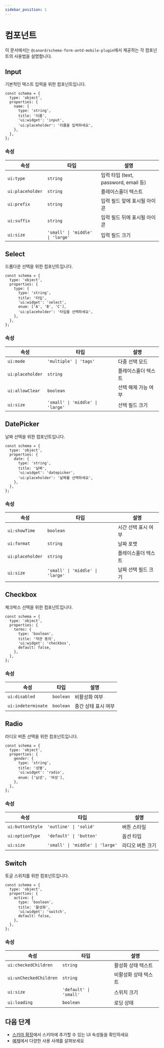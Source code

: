 ```yaml
---
sidebar_position: 1
---
```


# 컴포넌트

이 문서에서는 `@canard/schema-form-antd-mobile-plugin`에서 제공하는 각 컴포넌트의 사용법을 설명합니다.

## Input

기본적인 텍스트 입력을 위한 컴포넌트입니다.

```tsx
const schema = {
  type: 'object',
  properties: {
    name: {
      type: 'string',
      title: '이름',
      'ui:widget': 'input',
      'ui:placeholder': '이름을 입력하세요',
    },
  },
};
```

<FormProvider>
  <Form schema={schema} />
</FormProvider>

### 속성

| 속성             | 타입                             | 설명                                 |
| ---------------- | -------------------------------- | ------------------------------------ |
| `ui:type`        | `string`                         | 입력 타입 (text, password, email 등) |
| `ui:placeholder` | `string`                         | 플레이스홀더 텍스트                  |
| `ui:prefix`      | `string`                         | 입력 필드 앞에 표시될 아이콘         |
| `ui:suffix`      | `string`                         | 입력 필드 뒤에 표시될 아이콘         |
| `ui:size`        | `'small' \| 'middle' \| 'large'` | 입력 필드 크기                       |

## Select

드롭다운 선택을 위한 컴포넌트입니다.

```tsx
const schema = {
  type: 'object',
  properties: {
    type: {
      type: 'string',
      title: '타입',
      'ui:widget': 'select',
      enum: ['A', 'B', 'C'],
      'ui:placeholder': '타입을 선택하세요',
    },
  },
};
```

<FormProvider>
  <Form schema={schema} />
</FormProvider>

### 속성

| 속성             | 타입                             | 설명                |
| ---------------- | -------------------------------- | ------------------- |
| `ui:mode`        | `'multiple' \| 'tags'`           | 다중 선택 모드      |
| `ui:placeholder` | `string`                         | 플레이스홀더 텍스트 |
| `ui:allowClear`  | `boolean`                        | 선택 해제 가능 여부 |
| `ui:size`        | `'small' \| 'middle' \| 'large'` | 선택 필드 크기      |

## DatePicker

날짜 선택을 위한 컴포넌트입니다.

```tsx
const schema = {
  type: 'object',
  properties: {
    date: {
      type: 'string',
      title: '날짜',
      'ui:widget': 'datepicker',
      'ui:placeholder': '날짜를 선택하세요',
    },
  },
};
```

<FormProvider>
  <Form schema={schema} />
</FormProvider>

### 속성

| 속성             | 타입                             | 설명                |
| ---------------- | -------------------------------- | ------------------- |
| `ui:showTime`    | `boolean`                        | 시간 선택 표시 여부 |
| `ui:format`      | `string`                         | 날짜 포맷           |
| `ui:placeholder` | `string`                         | 플레이스홀더 텍스트 |
| `ui:size`        | `'small' \| 'middle' \| 'large'` | 날짜 선택 필드 크기 |

## Checkbox

체크박스 선택을 위한 컴포넌트입니다.

```tsx
const schema = {
  type: 'object',
  properties: {
    terms: {
      type: 'boolean',
      title: '약관 동의',
      'ui:widget': 'checkbox',
      default: false,
    },
  },
};
```

<FormProvider>
  <Form schema={schema} />
</FormProvider>

### 속성

| 속성               | 타입      | 설명                |
| ------------------ | --------- | ------------------- |
| `ui:disabled`      | `boolean` | 비활성화 여부       |
| `ui:indeterminate` | `boolean` | 중간 상태 표시 여부 |

## Radio

라디오 버튼 선택을 위한 컴포넌트입니다.

```tsx
const schema = {
  type: 'object',
  properties: {
    gender: {
      type: 'string',
      title: '성별',
      'ui:widget': 'radio',
      enum: ['남성', '여성'],
    },
  },
};
```

<FormProvider>
  <Form schema={schema} />
</FormProvider>

### 속성

| 속성             | 타입                             | 설명             |
| ---------------- | -------------------------------- | ---------------- |
| `ui:buttonStyle` | `'outline' \| 'solid'`           | 버튼 스타일      |
| `ui:optionType`  | `'default' \| 'button'`          | 옵션 타입        |
| `ui:size`        | `'small' \| 'middle' \| 'large'` | 라디오 버튼 크기 |

## Switch

토글 스위치를 위한 컴포넌트입니다.

```tsx
const schema = {
  type: 'object',
  properties: {
    active: {
      type: 'boolean',
      title: '활성화',
      'ui:widget': 'switch',
      default: false,
    },
  },
};
```

<FormProvider>
  <Form schema={schema} />
</FormProvider>

### 속성

| 속성                   | 타입                   | 설명                 |
| ---------------------- | ---------------------- | -------------------- |
| `ui:checkedChildren`   | `string`               | 활성화 상태 텍스트   |
| `ui:unCheckedChildren` | `string`               | 비활성화 상태 텍스트 |
| `ui:size`              | `'default' \| 'small'` | 스위치 크기          |
| `ui:loading`           | `boolean`              | 로딩 상태            |

## 다음 단계

- [스키마 확장](./schema-extensions.md)에서 스키마에 추가할 수 있는 UI 속성들을 확인하세요
- [예제](./examples.md)에서 다양한 사용 사례를 살펴보세요
